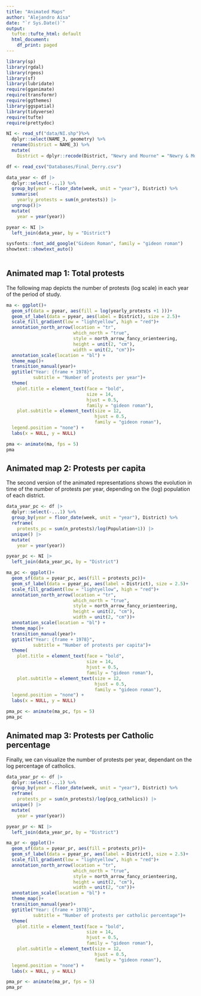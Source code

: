 ```yaml
---
title: "Animated Maps"
author: "Alejandro Aísa"
date: "`r Sys.Date()`"
output:
  tufte::tufte_html: default
  html_document:
    df_print: paged
---
```


```r
library(sp)
library(rgdal)
library(rgeos)
library(sf)
library(lubridate)
require(gganimate)
require(transformr)
require(ggthemes)
library(ggspatial)
library(tidyverse)
require(tufte)
require(prettydoc)

```

```r
NI <- read_sf("data/NI.shp")%>% 
  dplyr::select(NAME_3, geometry) %>% 
  rename(District = NAME_3) %>% 
  mutate(
    District = dplyr::recode(District, "Newry and Mourne" = "Newry & Mourne"))

df <- read_csv("Databases/Final_Derry.csv")

data_year <- df |> 
  dplyr::select(-...1) %>% 
  group_by(year = floor_date(week, unit = "year"), District) %>% 
  summarise(
    yearly_protests = sum(n_protests)) |> 
  ungroup()|> 
  mutate(
    year = year(year))

pyear <- NI |> 
  left_join(data_year, by = "District")

sysfonts::font_add_google("Gideon Roman", family = "gideon roman")
showtext::showtext_auto()
  

```

## Animated map 1: Total protests

The following map depicts the number of protests (log scale) in each year of the period of study. 

```r
ma <- ggplot()+
  geom_sf(data = pyear, aes(fill = log(yearly_protests +1 )))+
  geom_sf_label(data = pyear, aes(label = District), size = 2.5)+
  scale_fill_gradient(low = "lightyellow", high = "red")+ 
  annotation_north_arrow(location = "tr", 
                         which_north = "true",
                         style = north_arrow_fancy_orienteering, 
                         height = unit(2, "cm"), 
                         width = unit(2, "cm"))+
  annotation_scale(location = "bl") +
  theme_map()+
  transition_manual(year)+
  ggtitle("Year: {frame + 1978}", 
          subtitle = "Number of protests per year")+
  theme(
    plot.title = element_text(face = "bold", 
                              size = 14, 
                              hjust = 0.5, 
                              family = "gideon roman"), 
    plot.subtitle = element_text(size = 12, 
                                 hjust = 0.5, 
                                 family = "gideon roman"),
  legend.position = "none") +
  labs(x = NULL, y = NULL)
```

```r
pma <- animate(ma, fps = 5)
pma
```

## Animated map 2: Protests per capita 

The second version of the animated representations shows the evolution in time of the number of protests per year, depending on the (log) population of each district. 

```r
data_year_pc <- df |> 
  dplyr::select(-...1) %>% 
  group_by(year = floor_date(week, unit = "year"), District) %>% 
  reframe(
    protests_pc = sum(n_protests)/log(Population+1)) |> 
  unique() |> 
  mutate(
    year = year(year))

pyear_pc <- NI |> 
  left_join(data_year_pc, by = "District")
```
```r
ma_pc <- ggplot()+
  geom_sf(data = pyear_pc, aes(fill = protests_pc))+
  geom_sf_label(data = pyear_pc, aes(label = District), size = 2.5)+
  scale_fill_gradient(low = "lightyellow", high = "red")+ 
  annotation_north_arrow(location = "tr", 
                         which_north = "true",
                         style = north_arrow_fancy_orienteering, 
                         height = unit(2, "cm"), 
                         width = unit(2, "cm"))+
  annotation_scale(location = "bl") +
  theme_map()+
  transition_manual(year)+
  ggtitle("Year: {frame + 1978}", 
          subtitle = "Number of protests per capita")+
  theme(
    plot.title = element_text(face = "bold", 
                              size = 14, 
                              hjust = 0.5, 
                              family = "gideon roman"), 
    plot.subtitle = element_text(size = 12, 
                                 hjust = 0.5, 
                                 family = "gideon roman"),
  legend.position = "none") +
  labs(x = NULL, y = NULL)
```

```r
pma_pc <- animate(ma_pc, fps = 5)
pma_pc
```
## Animated map 3: Protests per Catholic percentage

Finally, we can visualize the number of protests per year, dependant on the log percentage of catholics. 

```r
data_year_pr <- df |> 
  dplyr::select(-...1) %>% 
  group_by(year = floor_date(week, unit = "year"), District) %>% 
  reframe(
    protests_pr = sum(n_protests)/log(pcg_catholics)) |> 
  unique() |> 
  mutate(
    year = year(year))

pyear_pr <- NI |> 
  left_join(data_year_pr, by = "District")
```


```r
ma_pr <- ggplot()+
  geom_sf(data = pyear_pr, aes(fill = protests_pr))+
  geom_sf_label(data = pyear_pr, aes(label = District), size = 2.5)+
  scale_fill_gradient(low = "lightyellow", high = "red")+ 
  annotation_north_arrow(location = "tr", 
                         which_north = "true",
                         style = north_arrow_fancy_orienteering, 
                         height = unit(2, "cm"), 
                         width = unit(2, "cm"))+
  annotation_scale(location = "bl") +
  theme_map()+
  transition_manual(year)+
  ggtitle("Year: {frame + 1978}", 
          subtitle = "Number of protests per catholic percentage")+
  theme(
    plot.title = element_text(face = "bold", 
                              size = 14, 
                              hjust = 0.5, 
                              family = "gideon roman"), 
    plot.subtitle = element_text(size = 12, 
                                 hjust = 0.5, 
                                 family = "gideon roman"),
  legend.position = "none") +
  labs(x = NULL, y = NULL)
```

```r
pma_pr <- animate(ma_pr, fps = 5)
pma_pr
```




























